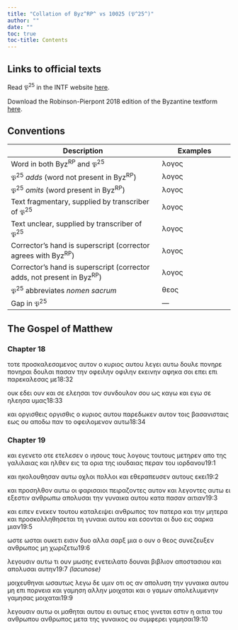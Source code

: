 ```yaml
---
title: "Collation of Byz^RP^ vs 10025 (𝔓^25^)"
author: ""
date: ""
toc: true
toc-title: Contents
---
```


::: {.callout-note appearance="minimal" icon="false" collapse="true"}
# Links to official texts

Read 𝔓^25^ in the INTF website [here](https://ntvmr.uni-muenster.de/manuscript-workspace?docID=10025).

Download the Robinson-Pierpont 2018 edition of the Byzantine textform [here](https://web.archive.org/web/20210413060536/https://byzantinetext.com/wp-content/uploads/2021/03/robinson-pierpont-2018-gnt-edition.pdf).


:::


::: {.callout-note appearance="minimal" icon="false" collapse="true"}
# Conventions

| Description                                                              	| Examples                           	|
|--------------------------------------------------------------------------	|------------------------------------	|
| Word in both Byz^RP^ and 𝔓^25^                                   	| λογος                              	|
| 𝔓^25^ *adds* (word not present in Byz^RP^)                       	| [λογος]{.greek-added}            	|
| 𝔓^25^ *omits* (word present in Byz^RP^)                          	| [λογος]{.greek-omitted}          	|
| Text fragmentary, supplied by transcriber of 𝔓^25^               	| [λογος]{.greek-supplied}         	|
| Text unclear, supplied by transcriber of 𝔓^25^                   	| [λογος]{.unclear}                	|
| Corrector's hand is superscript (corrector agrees with Byz^RP^)          	| [λογος]{.corr}                   	|
| Corrector's hand is superscript (corrector adds, not present in Byz^RP^) 	| [[λογος]{.corr}]{.greek-added} 	|
| 𝔓^25^ abbreviates *nomen sacrum*                                 	| [θεος]{.greek-abbr}            	|
| Gap in 𝔓^25^                                                     	| [―]{.gap}                        	|
:::

## The Gospel of Matthew

### Chapter 18

[τοτε]{.greek-omitted} [προσκαλεσαμενος]{.greek-omitted} [αυτον]{.greek-omitted} [ο]{.greek-omitted} [κυριος]{.greek-omitted} [αυτου]{.greek-omitted} [λεγει]{.greek-omitted} [αυ]{.unclear}τω [δουλε]{.greek-omitted} [πονηρε]{.greek-omitted} [[π]{.unclear}ονηραι]{.greek-added} [δου[λα]{.unclear}ι]{.greek-added} [π]{.unclear}α[σ]{.unclear}αν τη[ν]{.unclear} [οφειλην]{.greek-omitted} [οφιλη[ν]{.unclear}]{.greek-added} εκεινην αφηκ[α]{.unclear} [σ]{.unclear}ο[ι]{.unclear} [επει]{.greek-omitted} [επι]{.greek-added} παρε[κ]{.greek-supplied}αλε[σα]{.unclear}ς μ[ε]{.unclear}[18:32]{.aside}

[ο]{.unclear}υκ ε[δ]{.unclear}ει [ου[ν]{.unclear}]{.greek-added} [και]{.greek-omitted} [σε]{.greek-omitted} ελεησαι τ[ον]{.unclear} συ[νδ]{.unclear}ουλον [σ]{.unclear}ου ως [καγω]{.greek-added} [και]{.greek-omitted} [εγω]{.greek-omitted} [σε]{.greek-omitted} ηλεησα [[υμας]{.unclear}]{.greek-added}[18:33]{.aside}

[και]{.unclear} [οργισθεις]{.greek-omitted} [[ο]{.unclear}[ργι]{.greek-supplied}σθι[ς]{.unclear}]{.greek-added} [ο]{.greek-omitted} [κυριος]{.greek-omitted} [αυτου]{.greek-omitted} [παρεδωκεν]{.greek-omitted} [αυτον]{.greek-omitted} [τοις]{.greek-omitted} [βασανισταις]{.greek-omitted} [εως]{.greek-omitted} [ου]{.greek-omitted} [αποδω]{.greek-omitted} [παν]{.greek-omitted} [το]{.greek-omitted} [οφειλομενον]{.greek-omitted} [αυτω]{.greek-omitted}[18:34]{.aside}

### Chapter 19

[και]{.greek-omitted} [εγενετο]{.greek-omitted} [οτε]{.greek-omitted} [ετελεσεν]{.greek-omitted} [ο]{.greek-omitted} [ιησους]{.greek-omitted} [τους]{.greek-omitted} [λογους]{.greek-omitted} [τουτους]{.greek-omitted} [μετηρεν]{.greek-omitted} [απο]{.greek-omitted} της γαλιλ[α]{.unclear}ιας και ηλθεν εις τα ορ[ι]{.unclear}α της ιου[δα]{.unclear}ιας περαν [τ]{.greek-supplied}[ου]{.unclear} [ιορδ]{.unclear}[α]{.greek-supplied}νου[19:1]{.aside}

και [ηκολουθ]{.greek-supplied}ησαν αυ[τω]{.greek-supplied} [οχλο]{.greek-supplied}[ι]{.unclear} πολλοι [και]{.greek-supplied} [εθερ]{.greek-supplied}απευσεν [αυτους]{.greek-supplied} [εκει]{.greek-omitted}[19:2]{.aside}

[κ]{.unclear}αι προσ[ηλθον]{.greek-supplied} [αυτ]{.greek-supplied}[ω]{.unclear} [οι]{.greek-omitted} φ[α]{.greek-supplied}[ρισαιοι]{.greek-supplied} [πειραζοντες]{.greek-omitted} [αυτον]{.greek-omitted} [και]{.greek-omitted} [λεγοντες]{.greek-omitted} [αυτω]{.greek-omitted} [ει]{.greek-omitted} [εξεστιν]{.greek-omitted} [ανθρωπω]{.greek-omitted} [απολυσαι]{.greek-omitted} [την]{.greek-omitted} [γυναικα]{.greek-omitted} [αυτου]{.greek-omitted} [κατα]{.greek-omitted} [πασαν]{.greek-omitted} [αιτιαν]{.greek-omitted}[19:3]{.aside}

[και]{.greek-omitted} [ειπεν]{.greek-omitted} [ενεκεν]{.greek-omitted} [τουτου]{.greek-omitted} [καταλειψει]{.greek-omitted} [ανθρωπος]{.greek-omitted} [τον]{.greek-omitted} [πατερα]{.greek-omitted} [και]{.greek-omitted} [την]{.greek-omitted} [μητερα]{.greek-omitted} [και]{.greek-omitted} [προσκολληθησεται]{.greek-omitted} [τη]{.greek-omitted} [γυναικι]{.greek-omitted} [αυτου]{.greek-omitted} και ε[σον]{.unclear}τ[α]{.unclear}ι οι δυο εις σαρ[κα]{.greek-supplied} μιαν[19:5]{.aside}

[ωστε]{.greek-omitted} [[ωσ]{.unclear}ται]{.greek-added} ου[κε]{.unclear}τι εισιν [δυ]{.unclear}ο αλλα σ[αρξ]{.unclear} [μια]{.greek-supplied} [ο]{.greek-supplied} ουν ο [θεος]{.greek-abbr} σ[υνεζευ]{.greek-supplied}ξεν ανθρ[ωπος]{.greek-supplied} [μη]{.greek-supplied} [χ]{.unclear}ωριζε[τω]{.unclear}[19:6]{.aside}

[λ]{.greek-supplied}εγουσιν α[υτω]{.greek-supplied} [τι]{.greek-supplied} [ουν]{.greek-omitted} [μωσης]{.greek-omitted} [ενετειλατο]{.greek-omitted} [δουναι]{.greek-omitted} [βιβλιον]{.greek-omitted} [αποστασιου]{.greek-omitted} [και]{.greek-omitted} [απολυσαι]{.greek-omitted} [αυτην]{.greek-omitted}[[19:7 *(lacunose)*]{.lacunose}]{.aside}

[[μ]{.unclear}οιχε[υ]{.unclear}θηναι]{.greek-added} [ωσαυτως]{.greek-added} [λεγω]{.greek-omitted} [δε]{.greek-omitted} [υμιν]{.greek-omitted} [οτι]{.greek-omitted} [ος]{.greek-omitted} [αν]{.greek-omitted} [απολυση]{.greek-omitted} [την]{.greek-omitted} [γυναικα]{.greek-omitted} [αυτου]{.greek-omitted} [μη]{.greek-omitted} [επι]{.greek-omitted} [πορνεια]{.greek-omitted} [και]{.greek-omitted} [γαμηση]{.greek-omitted} [αλλην]{.greek-omitted} [μοιχαται]{.greek-omitted} και ο [γα[μ]{.unclear}ων]{.greek-added} απολελυμε[ν]{.unclear}ην [γαμησας]{.greek-omitted} μοιχαται[19:9]{.aside}

[λε]{.unclear}γουσιν [αυτω]{.greek-omitted} οι μαθηται αυτου ει ουτ[ως]{.greek-supplied} [[ε]{.unclear}τιος]{.greek-added} [γινεται]{.greek-added} [εστιν]{.greek-omitted} [η]{.greek-omitted} [αιτια]{.greek-omitted} [του]{.greek-omitted} [ανθρωπου]{.greek-omitted} [ανθρωπος]{.greek-added} μετα τη[ς]{.greek-supplied} [γ]{.unclear}υν[αι]{.greek-supplied}κο[ς]{.unclear} ου συμ[φερει]{.greek-supplied} [γαμησαι]{.greek-omitted}[19:10]{.aside}

